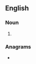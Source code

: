 ==English==

===Noun===
{{head|en|noun plural form}}

# {{plural of|gammer|lang=en}}

===Anagrams===
* {{anagrams|en|a=aegmmrs|grammes}}